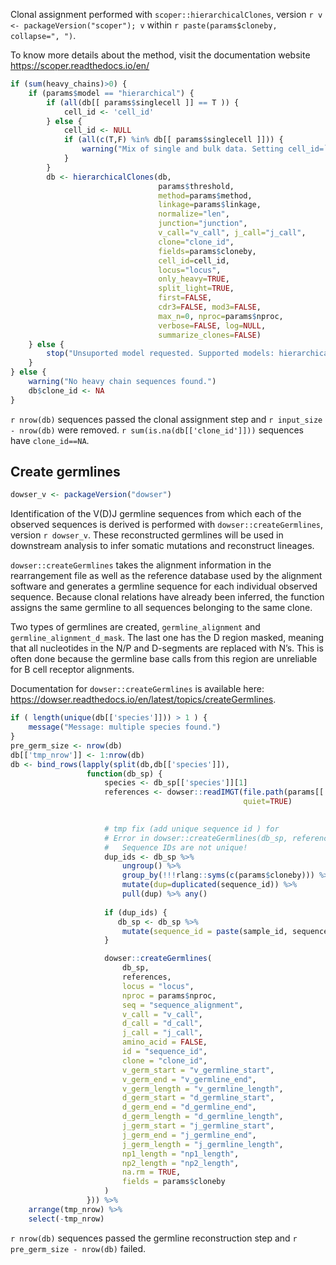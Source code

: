Clonal assignment performed with `scoper::hierarchicalClones`, version `r v <- packageVersion("scoper"); v` within `r paste(params$cloneby, collapse=", ")`.

To know more details about the method, visit the documentation website [https://scoper.readthedocs.io/en/](https://scoper.readthedocs.io/en/`r v`/topics/hierarchicalClones/)

```r
if (sum(heavy_chains)>0) {
    if (params$model == "hierarchical") {
        if (all(db[[ params$singlecell ]] == T )) {
            cell_id <- 'cell_id'
        } else {
            cell_id <- NULL
            if (all(c(T,F) %in% db[[ params$singlecell ]])) {
                warning("Mix of single and bulk data. Setting cell_id=`NULL`.")
            }
        }
        db <- hierarchicalClones(db, 
                                 params$threshold, 
                                 method=params$method,
                                 linkage=params$linkage, 
                                 normalize="len",
                                 junction="junction", 
                                 v_call="v_call", j_call="j_call", 
                                 clone="clone_id", 
                                 fields=params$cloneby,
                                 cell_id=cell_id, 
                                 locus="locus", 
                                 only_heavy=TRUE, 
                                 split_light=TRUE,
                                 first=FALSE, 
                                 cdr3=FALSE, mod3=FALSE, 
                                 max_n=0, nproc=params$nproc,
                                 verbose=FALSE, log=NULL,
                                 summarize_clones=FALSE) 
    } else {
        stop("Unsuported model requested. Supported models: hierarchical")
    }
} else {
    warning("No heavy chain sequences found.")
    db$clone_id <- NA
}
```

`r nrow(db)` sequences passed the clonal assignment step 
and `r input_size - nrow(db)` were removed. `r sum(is.na(db[['clone_id']]))` sequences
have `clone_id==NA`.

## Create germlines

```r
dowser_v <- packageVersion("dowser")
```


Identification of the V(D)J germline sequences from which each of the observed 
sequences is derived is performed with `dowser::createGermlines`, version `r dowser_v`.
These reconstructed germlines will be used in downstream analysis to infer somatic 
mutations and reconstruct lineages. 

`dowser::createGermlines` takes the alignment information 
in the rearrangement file as well as the reference database used by the 
alignment software and generates a germline sequence for each individual observed sequence.
Because clonal relations have already been inferred, the function assigns the 
same germline to all sequences belonging to the same clone. 

Two types of germlines
are created, `germline_alignment` and `germline_alignment_d_mask`. The last one
has the D region masked, meaning that all nucleotides in the N/P and D-segments
are replaced with N's. This is often done because the germline base calls from 
this region are unreliable for B cell receptor alignments.

Documentation for `dowser::createGermlines` is available here: [https://dowser.readthedocs.io/en/latest/topics/createGermlines](https://dowser.readthedocs.io/en/latest/topics/createGermlines/).

```r
if ( length(unique(db[['species']])) > 1 ) {
    message("Message: multiple species found.")
} 
pre_germ_size <- nrow(db)
db[['tmp_nrow']] <- 1:nrow(db)
db <- bind_rows(lapply(split(db,db[['species']]),
                 function(db_sp) { 
                     species <- db_sp[['species']][1]
                     references <- dowser::readIMGT(file.path(params[['imgt_db']], species, "vdj"),
                                                    quiet=TRUE)
                     

                     # tmp fix (add unique sequence id ) for
                     # Error in dowser::createGermlines(db_sp, references, locus = "locus",  :
                     #   Sequence IDs are not unique!
                     dup_ids <- db_sp %>%
                         ungroup() %>%
                         group_by(!!!rlang::syms(c(params$cloneby))) %>%
                         mutate(dup=duplicated(sequence_id)) %>%
                         pull(dup) %>% any()
                     
                     if (dup_ids) {
                        db_sp <- db_sp %>%
                         mutate(sequence_id = paste(sample_id, sequence_id, sep = '_'))
                     }

                     dowser::createGermlines(
                         db_sp,
                         references,
                         locus = "locus",
                         nproc = params$nproc,
                         seq = "sequence_alignment",
                         v_call = "v_call",
                         d_call = "d_call",
                         j_call = "j_call",
                         amino_acid = FALSE,
                         id = "sequence_id",
                         clone = "clone_id",
                         v_germ_start = "v_germline_start",
                         v_germ_end = "v_germline_end",
                         v_germ_length = "v_germline_length",
                         d_germ_start = "d_germline_start",
                         d_germ_end = "d_germline_end",
                         d_germ_length = "d_germline_length",
                         j_germ_start = "j_germline_start",
                         j_germ_end = "j_germline_end",
                         j_germ_length = "j_germline_length",
                         np1_length = "np1_length",
                         np2_length = "np2_length",
                         na.rm = TRUE,
                         fields = params$cloneby
                     )
                 })) %>%
    arrange(tmp_nrow) %>%
    select(-tmp_nrow)
```

`r nrow(db)` sequences passed the germline reconstruction step
and `r pre_germ_size - nrow(db)` failed.